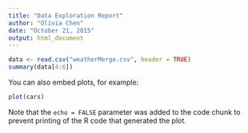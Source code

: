 ```yaml
---
title: "Data Exploration Report"
author: "Olivia Chen"
date: "October 21, 2015"
output: html_document
---
```




```r
data <- read.csv("weatherMerge.csv", header = TRUE)
summary(data[4:6])
```

You can also embed plots, for example:

```r
plot(cars)
```

Note that the `echo = FALSE` parameter was added to the code chunk to prevent printing of the R code that generated the plot.
